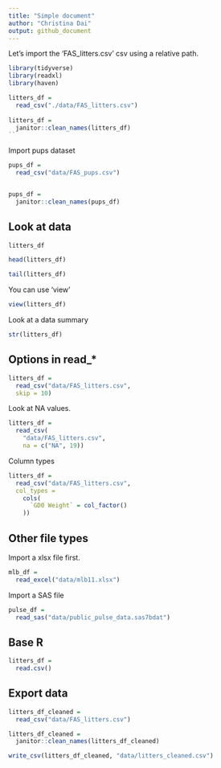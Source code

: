 ```yaml
---
title: "Simple document"
author: "Christina Dai"
output: github_document
---
```


Let's import the 'FAS_litters.csv' csv using a relative path.

```r
library(tidyverse)
library(readxl)
library(haven)
```



```r
litters_df = 
  read_csv("./data/FAS_litters.csv")
  
litters_df = 
  janitor::clean_names(litters_df)
``
```

Import pups dataset

```r
pups_df = 
  read_csv("data/FAS_pups.csv")


pups_df = 
  janitor::clean_names(pups_df)
```

## Look at data

```r
litters_df

head(litters_df)

tail(litters_df)
```
You can use 'view'

```r
view(litters_df)
```

Look at a data summary

```r
str(litters_df)
```


## Options in read_*

```r
litters_df = 
  read_csv("data/FAS_litters.csv",
  skip = 10)
```
Look at NA values.

```r
litters_df = 
  read_csv(
    "data/FAS_litters.csv",
    na = c("NA", 19))
```
Column types

```r
litters_df = 
  read_csv("data/FAS_litters.csv",
  col_types = 
    cols(
      `GD0 Weight` = col_factor()
    ))
```


## Other file types

Import a xlsx file first.

```r
mlb_df = 
  read_excel("data/mlb11.xlsx")
```

Import a SAS file

```r
pulse_df =
  read_sas("data/public_pulse_data.sas7bdat")
```

## Base R

```r
litters_df = 
  read.csv()
```

## Export data


```r
litters_df_cleaned =
  read_csv("data/FAS_litters.csv")

litters_df_cleaned = 
  janitor::clean_names(litters_df_cleaned)

write_csv(litters_df_cleaned, "data/litters_cleaned.csv")
```



